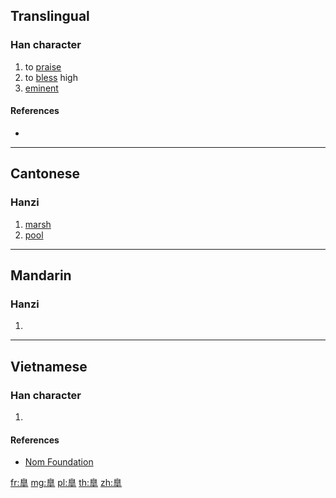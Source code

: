 {{character info/new}}
==Translingual==

===Han character===
{{Han char|rn=132|rad=自|as=06|sn=12|four=|canj=HUEJ|ids=⿱自𠦂}}

# to [[praise]]
# to [[bless]] high
# [[eminent]]

====References====
* {{Han ref|kx=1000.240|dkj=30119|dj=1456.180|hdz=53048.100|uh=81EF|ud=33263}}

----

==Cantonese==

===Hanzi===
{{yue-hanzi|jyut=[[gou1]]|y=gou1}}

# [[marsh]]
# [[pool]]

----

==Mandarin==

===Hanzi===
{{cmn-hanzi|pin=[[gāo]] ([[gao1]])|wg=kao<sup>1</sup>}}

# {{defn|lang=cmn|sort=自06}}

----

==Vietnamese==

===Han character===
{{vi-readings|rs=自06| hanviet = cao}}

# {{defn|lang=vi|sort=自06}}

====References====
*[http://nomfoundation.org/common/nom_details.php?codepoint=81ef Nom Foundation]

[[fr:臯]]
[[mg:臯]]
[[pl:臯]]
[[th:臯]]
[[zh:臯]]